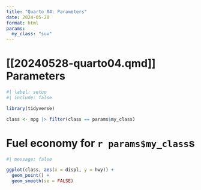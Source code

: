 ```yaml
---
title: "Quarto 04: Parameters"
date: 2024-05-28
format: html
params:
  my_class: "suv"
---
```

# [[20240528-quarto04.qmd]] Parameters

```r
#| label: setup
#| include: false

library(tidyverse)

class <- mpg |> filter(class == params$my_class)
```

# Fuel economy for `r params$my_class`s

```r
#| message: false

ggplot(class, aes(x = displ, y = hwy)) + 
  geom_point() + 
  geom_smooth(se = FALSE)
```
